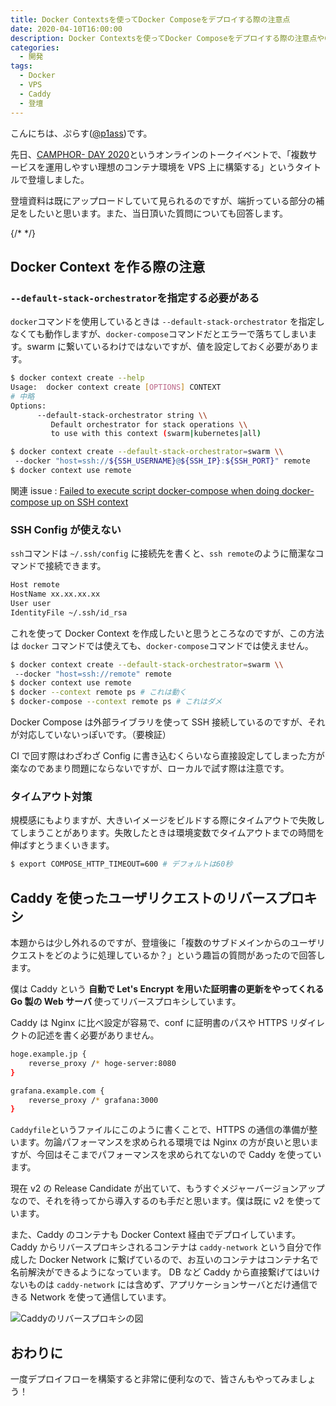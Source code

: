 ```yaml
---
title: Docker Contextsを使ってDocker Composeをデプロイする際の注意点
date: 2020-04-10T16:00:00
description: Docker Contextsを使ってDocker Composeをデプロイする際の注意点やCaddyを使ってユーザのリクエストをリバースプロキシする方法について解説しています。
categories:
  - 開発
tags:
  - Docker
  - VPS
  - Caddy
  - 登壇
---
```


こんにちは、ぷらす([@p1ass](https://twitter.com/p1ass))です。

先日、[CAMPHOR- DAY 2020](https://camphor.connpass.com/event/167947/)というオンラインのトークイベントで、「複数サービスを運用しやすい理想のコンテナ環境を VPS 上に構築する」というタイトルで登壇しました。

登壇資料は既にアップロードしていて見られるのですが、端折っている部分の補足をしたいと思います。また、当日頂いた質問についても回答します。

<script
    async
    class="speakerdeck-embed"
    data-id="388f5d3e4da2482ba946db5c2f84d480"
    data-ratio="1.33333333333333"
    src="//speakerdeck.com/assets/embed.js"
></script>

{/* <!--more--> */}

## Docker Context を作る際の注意

### `--default-stack-orchestrator`を指定する必要がある

`docker`コマンドを使用しているときは `--default-stack-orchestrator` を指定しなくても動作しますが、`docker-compose`コマンドだとエラーで落ちてしまいます。swarm に繋いているわけではないですが、値を設定しておく必要があります。

```bash
$ docker context create --help
Usage:  docker context create [OPTIONS] CONTEXT
# 中略
Options:
      --default-stack-orchestrator string \\
         Default orchestrator for stack operations \\
         to use with this context (swarm|kubernetes|all)

$ docker context create --default-stack-orchestrator=swarm \\
 --docker "host=ssh://${SSH_USERNAME}@${SSH_IP}:${SSH_PORT}" remote
$ docker context use remote
```

関連 issue : [Failed to execute script docker-compose when doing docker-compose up on SSH context](https://github.com/docker/compose/issues/7319)

### SSH Config が使えない

`ssh`コマンドは `~/.ssh/config` に接続先を書くと、`ssh remote`のように簡潔なコマンドで接続できます。

```bash
Host remote
HostName xx.xx.xx.xx
User user
IdentityFile ~/.ssh/id_rsa
```

これを使って Docker Context を作成したいと思うところなのですが、この方法は `docker` コマンドでは使えても、`docker-compose`コマンドでは使えません。

```bash
$ docker context create --default-stack-orchestrator=swarm \\
 --docker "host=ssh://remote" remote
$ docker context use remote
$ docker --context remote ps # これは動く
$ docker-compose --context remote ps # これはダメ
```

Docker Compose は外部ライブラリを使って SSH 接続しているのですが、それが対応していないっぽいです。（要検証）

CI で回す際はわざわざ Config に書き込むくらいなら直接設定してしまった方が楽なのであまり問題にならないですが、ローカルで試す際は注意です。

### タイムアウト対策

規模感にもよりますが、大きいイメージをビルドする際にタイムアウトで失敗してしまうことがあります。失敗したときは環境変数でタイムアウトまでの時間を伸ばすとうまくいきます。

```bash
$ export COMPOSE_HTTP_TIMEOUT=600 # デフォルトは60秒
```

## Caddy を使ったユーザリクエストのリバースプロキシ

本題からは少し外れるのですが、登壇後に「複数のサブドメインからのユーザリクエストをどのように処理しているか？」という趣旨の質問があったので回答します。

僕は Caddy という **自動で Let's Encrypt を用いた証明書の更新をやってくれる Go 製の Web サーバ** 使ってリバースプロキシしています。

<ExLinkCard url="https://caddyserver.com/"/>

Caddy は Nginx に比べ設定が容易で、conf に証明書のパスや HTTPS リダイレクトの記述を書く必要がありません。

```bash
hoge.example.jp {
	reverse_proxy /* hoge-server:8080
}

grafana.example.com {
	reverse_proxy /* grafana:3000
}
```

`Caddyfile`というファイルにこのように書くことで、HTTPS の通信の準備が整います。勿論パフォーマンスを求められる環境では Nginx の方が良いと思いますが、今回はそこまでパフォーマンスを求められてないので Caddy を使っています。

現在 v2 の Release Candidate が出ていて、もうすぐメジャーバージョンアップなので、それを待ってから導入するのも手だと思います。僕は既に v2 を使っています。

また、Caddy のコンテナも Docker Context 経由でデプロイしています。  
Caddy からリバースプロキシされるコンテナは `caddy-network` という自分で作成した Docker Network に繋げているので、お互いのコンテナはコンテナ名で名前解決ができるようになっています。
DB など Caddy から直接繋げてはいけないものは `caddy-network` には含めず、アプリケーションサーバとだけ通信できる Network を使って通信しています。

![Caddyのリバースプロキシの図](caddy.jpg)

## おわりに

一度デプロイフローを構築すると非常に便利なので、皆さんもやってみましょう！
